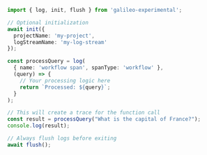 ```typescript TypeScript
import { log, init, flush } from 'galileo-experimental';

// Optional initialization
await init({
  projectName: 'my-project',
  logStreamName: 'my-log-stream'
});

const processQuery = log(
  { name: 'workflow span', spanType: 'workflow' },
  (query) => {
    // Your processing logic here
    return `Processed: ${query}`;
  }
);

// This will create a trace for the function call
const result = processQuery("What is the capital of France?");
console.log(result);

// Always flush logs before exiting
await flush(); 